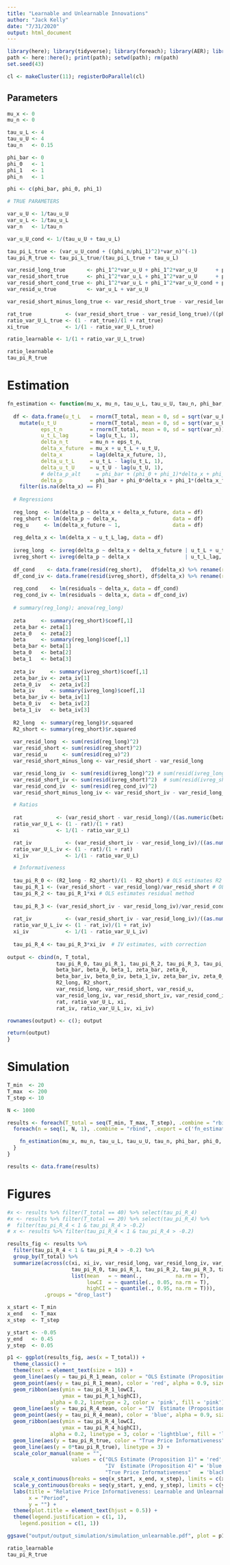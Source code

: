 ```yaml
---
title: "Learnable and Unlearnable Innovations"
author: "Jack Kelly"
date: "7/31/2020"
output: html_document
---
```


```r

library(here); library(tidyverse); library(foreach); library(AER); library(doParallel)
path <- here::here(); print(path); setwd(path); rm(path)
set.seed(43)

cl <- makeCluster(11); registerDoParallel(cl)

```

## Parameters

```r

mu_x <- 0
mu_n <- 0

tau_u_L <- 4
tau_u_U <- 4
tau_n   <- 0.15

phi_bar <- 0
phi_0   <- 1
phi_1   <- 1
phi_n   <- 1

phi <- c(phi_bar, phi_0, phi_1)

# TRUE PARAMETERS

var_u_U <- 1/tau_u_U
var_u_L <- 1/tau_u_L
var_n   <- 1/tau_n

var_u_U_cond <- 1/(tau_u_U + tau_u_L)

tau_pi_L_true <- (var_u_U_cond + ((phi_n/phi_1)^2)*var_n)^(-1)
tau_pi_R_true <- tau_pi_L_true/(tau_pi_L_true + tau_u_L)

var_resid_long_true       <- phi_1^2*var_u_U + phi_1^2*var_u_U      + phi_n^2*var_n
var_resid_short_true      <- phi_1^2*var_u_L + phi_1^2*var_u_U      + phi_n^2*var_n
var_resid_short_cond_true <- phi_1^2*var_u_L + phi_1^2*var_u_U_cond + phi_n^2*var_n
var_resid_u_true          <- var_u_L + var_u_U

var_resid_short_minus_long_true <- var_resid_short_true - var_resid_long_true

rat_true           <- (var_resid_short_true - var_resid_long_true)/((phi_1^2)*var_resid_u_true)
ratio_var_U_L_true <- (1 - rat_true)/(1 + rat_true)
xi_true            <- 1/(1 - ratio_var_U_L_true)

ratio_learnable <- 1/(1 + ratio_var_U_L_true)

ratio_learnable
tau_pi_R_true

```

# Estimation

```r

fn_estimation <- function(mu_x, mu_n, tau_u_L, tau_u_U, tau_n, phi_bar, phi_0, phi_1, phi_n, T_total, n = 1){
  
  df <- data.frame(u_t_L   = rnorm(T_total, mean = 0, sd = sqrt(var_u_L))) %>%
    mutate(u_t_U           = rnorm(T_total, mean = 0, sd = sqrt(var_u_U)),
           eps_t_n         = rnorm(T_total, mean = 0, sd = sqrt(var_n)),
           u_t_L_lag       = lag(u_t_L, 1),
           delta_n_t       = mu_n + eps_t_n,
           delta_x_future  = mu_x + u_t_L + u_t_U,
           delta_x         = lag(delta_x_future, 1),
           delta_u_t_L     = u_t_L - lag(u_t_L, 1),
           delta_u_t_U     = u_t_U - lag(u_t_U, 1),
           # delta_p_alt     = phi_bar + (phi_0 + phi_1)*delta_x + phi_1*delta_u_t_L + phi_n*delta_n_t,
           delta_p         = phi_bar + phi_0*delta_x + phi_1*(delta_x_future - delta_u_t_U) + phi_n*delta_n_t) %>%
    filter(is.na(delta_x) == F)
  
  # Regressions
  
  reg_long  <- lm(delta_p ~ delta_x + delta_x_future, data = df)
  reg_short <- lm(delta_p ~ delta_x,                  data = df)
  reg_u     <- lm(delta_x_future ~ 1,                 data = df)
  
  reg_delta_x <- lm(delta_x ~ u_t_L_lag, data = df)
  
  ivreg_long  <- ivreg(delta_p ~ delta_x + delta_x_future | u_t_L + u_t_L_lag, data = df)
  ivreg_short <- ivreg(delta_p ~ delta_x                  | u_t_L_lag,         data = df)
  
  df_cond    <- data.frame(resid(reg_short),   df$delta_x) %>% rename(residuals = resid.reg_short.,   delta_x = df.delta_x)
  df_cond_iv <- data.frame(resid(ivreg_short), df$delta_x) %>% rename(residuals = resid.ivreg_short., delta_x = df.delta_x)
  
  reg_cond    <- lm(residuals ~ delta_x, data = df_cond)
  reg_cond_iv <- lm(residuals ~ delta_x, data = df_cond_iv)
    
  # summary(reg_long); anova(reg_long)
  
  zeta     <- summary(reg_short)$coef[,1]
  zeta_bar <- zeta[1]
  zeta_0   <- zeta[2]
  beta     <- summary(reg_long)$coef[,1]
  beta_bar <- beta[1]
  beta_0   <- beta[2]
  beta_1   <- beta[3]
  
  zeta_iv     <- summary(ivreg_short)$coef[,1]
  zeta_bar_iv <- zeta_iv[1]
  zeta_0_iv   <- zeta_iv[2]
  beta_iv     <- summary(ivreg_long)$coef[,1]
  beta_bar_iv <- beta_iv[1]
  beta_0_iv   <- beta_iv[2]
  beta_1_iv   <- beta_iv[3]
  
  R2_long  <- summary(reg_long)$r.squared
  R2_short <- summary(reg_short)$r.squared
  
  var_resid_long  <- sum(resid(reg_long)^2)
  var_resid_short <- sum(resid(reg_short)^2)
  var_resid_u     <- sum(resid(reg_u)^2)
  var_resid_short_minus_long <- var_resid_short - var_resid_long

  var_resid_long_iv  <- sum(resid(ivreg_long)^2) # sum(resid(ivreg_long)^2)/(ivreg_long$nobs-2)
  var_resid_short_iv <- sum(resid(ivreg_short)^2)  # sum(resid(ivreg_short)^2)/(ivreg_short$nobs-2)
  var_resid_cond_iv  <- sum(resid(reg_cond_iv)^2)
  var_resid_short_minus_long_iv <- var_resid_short_iv - var_resid_long_iv

  # Ratios
  
  rat           <- (var_resid_short - var_resid_long)/((as.numeric(beta[3])^2)*var_resid_u)
  ratio_var_U_L <- (1 - rat)/(1 + rat)
  xi            <- 1/(1 - ratio_var_U_L)

  rat_iv           <- (var_resid_short_iv - var_resid_long_iv)/((as.numeric(beta_iv[3])^2)*var_resid_u)
  ratio_var_U_L_iv <- (1 - rat)/(1 + rat)
  xi_iv            <- 1/(1 - ratio_var_U_L)

  # Informativeness
  
  tau_pi_R_0 <- (R2_long - R2_short)/(1 - R2_short) # OLS estimates R2
  tau_pi_R_1 <- (var_resid_short - var_resid_long)/var_resid_short # OLS estimates residual method
  tau_pi_R_2 <- tau_pi_R_1*xi # OLS estimates residual method
  
  tau_pi_R_3 <- (var_resid_short_iv - var_resid_long_iv)/var_resid_cond_iv # IV estimates, no correction
  
  rat_iv           <- (var_resid_short_iv - var_resid_long_iv)/((as.numeric(beta_iv[3])^2)*var_resid_u)
  ratio_var_U_L_iv <- (1 - rat_iv)/(1 + rat_iv)
  xi_iv            <- 1/(1 - ratio_var_U_L_iv)
  
  tau_pi_R_4 <- tau_pi_R_3*xi_iv  # IV estimates, with correction
   
output <- cbind(n, T_total,
                tau_pi_R_0, tau_pi_R_1, tau_pi_R_2, tau_pi_R_3, tau_pi_R_4,
                beta_bar, beta_0, beta_1, zeta_bar, zeta_0, 
                beta_bar_iv, beta_0_iv, beta_1_iv, zeta_bar_iv, zeta_0_iv,
                R2_long, R2_short, 
                var_resid_long, var_resid_short, var_resid_u, 
                var_resid_long_iv, var_resid_short_iv, var_resid_cond_iv,
                rat, ratio_var_U_L, xi, 
                rat_iv, ratio_var_U_L_iv, xi_iv)

rownames(output) <- c(); output

return(output)
}

```

# Simulation

```r

T_min  <- 20
T_max  <- 200
T_step <- 10

N <- 1000

results <- foreach(T_total = seq(T_min, T_max, T_step), .combine = "rbind", .export = c('fn_estimation'), .packages = c('tidyverse', 'AER', 'foreach')) %dopar% {
  foreach(n = seq(1, N, 1), .combine = "rbind", .export = c('fn_estimation'), .packages = c('tidyverse', 'AER')) %do% {

    fn_estimation(mu_x, mu_n, tau_u_L, tau_u_U, tau_n, phi_bar, phi_0, phi_1, phi_n, T_total, n)
  }
}

results <- data.frame(results)

```

# Figures

```r

#x <- results %>% filter(T_total == 40) %>% select(tau_pi_R_4)
#x <- results %>% filter(T_total == 20) %>% select(tau_pi_R_4) %>% 
#  filter(tau_pi_R_4 < 1 & tau_pi_R_4 > -0.2)
# x <- results %>% filter(tau_pi_R_4 < 1 & tau_pi_R_4 > -0.2)

results_fig <- results %>%
  filter(tau_pi_R_4 < 1 & tau_pi_R_4 > -0.2) %>%
  group_by(T_total) %>%
  summarize(across(c(xi, xi_iv, var_resid_long, var_resid_long_iv, var_resid_short, var_resid_short_iv, 
                     tau_pi_R_0, tau_pi_R_1, tau_pi_R_2, tau_pi_R_3, tau_pi_R_4, beta_1,beta_1_iv),  
                     list(mean   = ~ mean(.,           na.rm = T),
                          lowCI  = ~ quantile(., 0.05, na.rm = T),
                          highCI = ~ quantile(., 0.95, na.rm = T))), 
            .groups = "drop_last")

x_start <- T_min
x_end   <- T_max
x_step  <- T_step

y_start <- -0.05
y_end   <- 0.45
y_step  <- 0.05

p1 <- ggplot(results_fig, aes(x = T_total)) +
  theme_classic() +
  theme(text = element_text(size = 16)) +
  geom_line(aes(y = tau_pi_R_1_mean, color = "OLS Estimate (Proposition 1)")) +
  geom_point(aes(y = tau_pi_R_1_mean), color = 'red', alpha = 0.9, size = 1.5) +
  geom_ribbon(aes(ymin = tau_pi_R_1_lowCI,
                  ymax = tau_pi_R_1_highCI),
              alpha = 0.2, linetype = 2, color = 'pink', fill = 'pink') +
  geom_line(aes(y = tau_pi_R_4_mean, color = "IV  Estimate (Proposition 4)")) +
  geom_point(aes(y = tau_pi_R_4_mean), color = 'blue', alpha = 0.9, size = 1.5) +
  geom_ribbon(aes(ymin = tau_pi_R_4_lowCI, 
                  ymax = tau_pi_R_4_highCI),
              alpha = 0.2, linetype = 3, color = 'lightblue', fill = 'lightblue') +
  geom_line(aes(y = tau_pi_R_true, color = "True Price Informativeness"), linetype = 2) +
  geom_line(aes(y = 0*tau_pi_R_true), linetype = 3) +
  scale_color_manual(name = "", 
                     values = c("OLS Estimate (Proposition 1)" = 'red', 
                                "IV  Estimate (Proposition 4)" = 'blue',
                                "True Price Informativeness"   = 'black')) +    
  scale_x_continuous(breaks = seq(x_start, x_end, x_step), limits = c(x_start, x_end), expand = c(0.01, 0.0)) + 
  scale_y_continuous(breaks = seq(y_start, y_end, y_step), limits = c(y_start, y_end)) +
  labs(title = "Relative Price Informativeness: Learnable and Unlearnable Innovations", 
       x = "Period", 
       y = "") +
  theme(plot.title = element_text(hjust = 0.5)) +
  theme(legend.justification = c(1, 1), 
    legend.position = c(1, 1))

ggsave("output/output_simulation/simulation_unlearnable.pdf", plot = p1, width = 10.5, height = 6, units = "in", dpi = 300)

ratio_learnable
tau_pi_R_true

```
